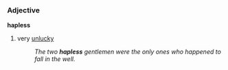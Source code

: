 ===Adjective===
'''hapless'''
#very [[unlucky]]
#:''The two '''hapless''' gentlemen were the only ones who happened to fall in the well.''